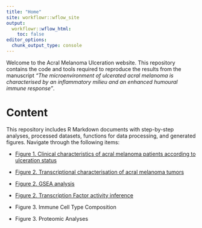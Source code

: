 ```yaml
---
title: "Home"
site: workflowr::wflow_site
output:
  workflowr::wflow_html:
    toc: false
editor_options:
  chunk_output_type: console
---
```



Welcome to the Acral Melanoma Ulceration website. This repository contains the code and tools required to reproduce the results from the manuscript *"The microenvironment of ulcerated acral melanoma is characterised by an inflammatory milieu and an enhanced humoural immune response"*. 

# Content

This repository includes R Markdown documents with step-by-step analyses, processed datasets, functions for data processing, and generated figures. Navigate through the following items:


* [Figure 1. Clinical characteristics of acral melanoma patients according to ulceration status](figure1_clinical.html)

* [Figure 2. Transcriptional characterisation of acral melanoma tumors](figure2_DE.html)

* [Figure 2. GSEA analysis](figure2_GSEA.html)

* [Figure 2. Transcription Factor activity inference](figure2_TF.html)

* Figure 3. Immune Cell Type Composition

* Figure 3. Proteomic Analyses

